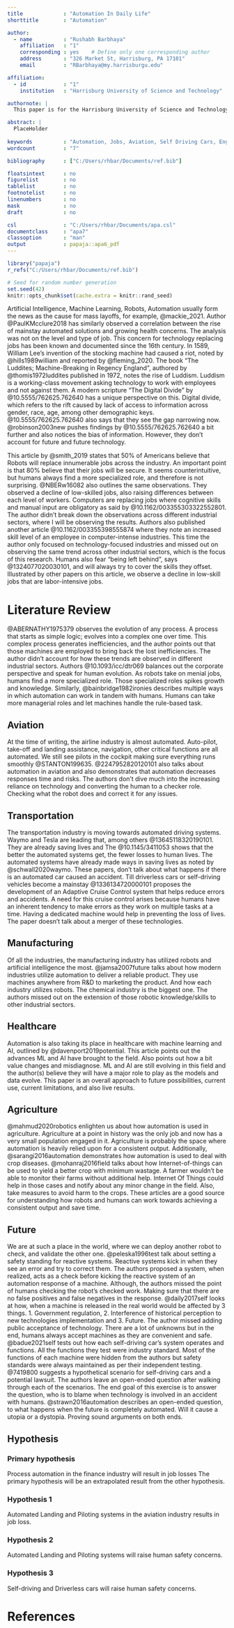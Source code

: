 ---
title             : "Automation In Daily Life"
shorttitle        : "Automation"

author: 
  - name          : "Rushabh Barbhaya"
    affiliation   : "1"
    corresponding : yes    # Define only one corresponding author
    address       : "326 Market St, Harrisburg, PA 17101"
    email         : "RBarbhaya@my.harrisburgu.edu"

affiliation:
  - id            : "1"
    institution   : "Harrisburg University of Science and Technology"

authornote: |
  This paper is for the Harrisburg University of Science and Technology's graduate course of Analytics (GRAD 695). This paper uses actual research for generating output. All the research done by this paper can is reproducible. This document is for the internal use of Harrisburg University of Science and Technology and should not be used as a reference in professional study and research.

abstract: |
  PlaceHolder
  
keywords          : "Automation, Jobs, Aviation, Self Driving Cars, Engineering, Science, Production"
wordcount         : "7"

bibliography      : ["C:/Users/rhbar/Documents/ref.bib"]

floatsintext      : no
figurelist        : no
tablelist         : no
footnotelist      : no
linenumbers       : no
mask              : no
draft             : no

csl               : "C:/Users/rhbar/Documents/apa.csl"
documentclass     : "apa7"
classoption       : "man"
output            : papaja::apa6_pdf
---

```{r setup, include = FALSE}
library("papaja")
r_refs("C:/Users/rhbar/Documents/ref.bib")
```

```{r analysis-preferences}
# Seed for random number generation
set.seed(42)
knitr::opts_chunk$set(cache.extra = knitr::rand_seed)
```

Artificial Intelligence, Machine Learning, Robots, Automation usually form the news as the cause for mass layoffs, for example, @mackie_2021. Author @PaulKMcclure2018 has similarly observed a correlation between the rise of mainstay automated solutions and growing health concerns. The analysis was not on the level and type of job. This concern for technology replacing jobs has been known and documented since the 16th century. In 1589, William Lee's invention of the stocking machine had caused a riot, noted by @hills1989william and reported by @fleming_2020. The book "The Luddites; Machine-Breaking in Regency England", authored by @thomis1972luddites published in 1972, notes the rise of Luddism. Luddism is a working-class movement asking technology to work with employees and not against them. A modern scripture "The Digital Divide" by @10.5555/762625.762640 has a unique perspective on this. Digital divide, which refers to the rift caused by lack of access to information across gender, race, age, among other demographic keys. @10.5555/762625.762640 also says that they see the gap narrowing now. @robinson2003new pushes findings by @10.5555/762625.762640 a bit further and also notices the bias of information. However, they don't account for future and future technology.

This article by @smith_2019 states that 50% of Americans believe that Robots will replace innumerable jobs across the industry. An important point is that 80% believe that their jobs will be secure. It seems counterintuitive, but humans always find a more specialized role, and therefore is not surprising. @NBERw16082 also outlines the same observations. They observed a decline of low-skilled jobs, also raising differences between each level of workers. Computers are replacing jobs where cognitive skills and manual input are obligatory as said by @10.1162/003355303322552801. The author didn't break down the observations across different industrial sectors, where I will be observing the results. Authors also published another article @10.1162/003355398555874 where they note an increased skill level of an employee in computer-intense industries. This time the author only focused on technology-focused industries and missed out on observing the same trend across other industrial sectors, which is the focus of this research. Humans also fear "being left behind", says @1324077020030101, and will always try to cover the skills they offset. Illustrated by other papers on this article, we observe a decline in low-skill jobs that are labor-intensive jobs.

# Literature Review
@ABERNATHY1975379 observes the evolution of any process. A process that starts as simple logic; evolves into a complex one over time. This complex process generates inefficiencies, and the author points out that those machines are employed to bring back the lost inefficiencies. The author didn't account for how these trends are observed in different industrial sectors. Authors @10.1093/icc/dtr069 balances out the corporate perspective and speak for human evolution. As robots take on menial jobs, humans find a more specialized role. Those specialized roles spikes growth and knowledge. Similarly, @bainbridge1982ironies describes multiple ways in which automation can work in tandem with humans. Humans can take more managerial roles and let machines handle the rule-based task. 

## Aviation
At the time of writing, the airline industry is almost automated. Auto-pilot, take-off and landing assistance, navigation, other critical functions are all automated. We still see pilots in the cockpit making sure everything runs smoothly @STANTON199635. @2247952820120101 also talks about automation in aviation and also demonstrates that automation decreases responses time and risks. The authors don't dive much into the increasing reliance on technology and converting the human to a checker role. Checking what the robot does and correct it for any issues.

## Transportation
The transportation industry is moving towards automated driving systems. Waymo and Tesla are leading that, among others @13645118320190101. They are already saving lives and  The @10.1145/3411053 shows that the better the automated systems get, the fewer losses to human lives. The automated systems have already made ways in saving lives as noted by @schwall2020waymo. These papers, don't talk about what happens if there is an automated car caused an accident. Till driverless cars or self-driving vehicles become a mainstay @1336134720000101 proposes the development of an Adaptive Cruise Control system that helps reduce errors and accidents. A need for this cruise control arises because humans have an inherent tendency to make errors as they work on multiple tasks at a time. Having a dedicated machine would help in preventing the loss of lives. The paper doesn't talk about a merger of these technologies.

## Manufacturing
Of all the industries, the manufacturing industry has utilized robots and artificial intelligence the most. @jamsa2007future talks about how modern industries utilize automation to deliver a reliable product. They use machines anywhere from R&D to marketing the product. And how each industry utilizes robots. The chemical industry is the biggest one. The authors missed out on the extension of those robotic knowledge/skills to other industrial sectors.

## Healthcare
Automation is also taking its place in healthcare with machine learning and AI, outlined by @davenport2019potential. This article points out the advances ML and AI have brought to the field. Also points out how a bit value changes and misdiagnose. ML and AI are still evolving in this field and the author(s) believe they will have a major role to play as the models and data evolve. This paper is an overall approach to future possibilities, current use, current limitations, and also live results.

## Agriculture
@mahmud2020robotics enlighten us about how automation is used in agriculture. Agriculture at a point in history was the only job and now has a very small population engaged in it. Agriculture is probably the space where automation is heavily relied upon for a consistent output. Additionally, @sarangi2016automation demonstrates how automation is used to deal with crop diseases. @mohanraj2016field talks about how Internet-of-things can be used to yield a better crop with minimum wastage. A farmer wouldn't be able to monitor their farms without additional help. Internet Of Things could help in those cases and notify about any minor change in the field. Also, take measures to avoid harm to the crops. These articles are a good source for understanding how robots and humans can work towards achieving a consistent output and save time.

## Future
We are at such a place in the world, where we can deploy another robot to check, and validate the other one. @peleska1996test talk about setting a safety standing for reactive systems. Reactive systems kick in when they see an error and try to correct them. The authors proposed a system, when realized, acts as a check before kicking the reactive system of an automation response of a machine. Although, the authors missed the point of humans checking the robot's checked work. Making sure that there are no false positives and false negatives in the response. @daily2017self looks at how, when a machine is released in the real world would be affected by 3 things. 1. Government regulation, 2. Interference of historical perception to new technologies implementation and 3. Future. The author missed adding public acceptance of technology. There are a lot of unknowns but in the end, humans always accept machines as they are convenient and safe. @badue2021self tests out how each self-driving car's system operates and functions. All the functions they test were industry standard. Most of the functions of each machine were hidden from the authors but safety standards were always maintained as per their independent testing. \
@7419800 suggests a hypothetical scenario for self-driving cars and a potential lawsuit. The authors leave an open-ended question after walking through each of the scenarios. The end goal of this exercise is to answer the question, who is to blame when technology is involved in an accident with humans. @strawn2016automation describes an open-ended question, to what happens when the future is completely automated. Will it cause a utopia or a dystopia. Proving sound arguments on both ends.

## Hypothesis
### Primary hypothesis
Process automation in the finance industry will result in job losses
The primary hypothesis will be an extrapolated result from the other hypothesis.

### Hypothesis 1
Automated Landing and Piloting systems in the aviation industry results in job loss.

### Hypothesis 2
Automated Landing and Piloting systems will raise human safety concerns.

### Hypothesis 3
Self-driving and Driverless cars will raise human safety concerns.


\newpage

# References

\begingroup
\setlength{\parindent}{-0.5in}
\setlength{\leftskip}{0.5in}

<div id="refs" custom-style="Bibliography"></div>
\endgroup
